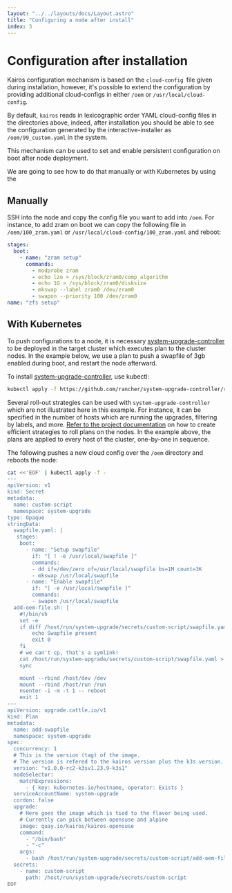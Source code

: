 ```yaml
---
layout: "../../layouts/docs/Layout.astro"
title: "Configuring a node after install"
index: 3
---
```



# Configuration after installation

Kairos configuration mechanism is based on the `cloud-config `file given during installation, however, it's possible to extend the configuration by providing additional cloud-configs in either `/oem` or `/usr/local/cloud-config`.

By default, `kairos` reads in lexicographic order YAML cloud-config files in the directories above, indeed, after installation you should be able to see the configuration generated by the interactive-installer as `/oem/99_custom.yaml` in the system.

This mechanism can be used to set and enable persistent configuration on boot after node deployment.

We are going to see how to do that manually or with Kubernetes by using the 

## Manually

SSH into the node and copy the config file you want to add into `/oem`. For instance, to add zram on boot we can copy the following file in `/oem/100_zram.yaml` or `/usr/local/cloud-config/100_zram.yaml` and reboot:

```yaml
stages:
  boot:
    - name: "zram setup"
      commands:
        - modprobe zram
        - echo lzo > /sys/block/zram0/comp_algorithm
        - echo 1G > /sys/block/zram0/disksize
        - mkswap --label zram0 /dev/zram0
        - swapon --priority 100 /dev/zram0
name: "zfs setup"
```

## With Kubernetes

To push configurations to a node, it is necessary [system-upgrade-controller](https://github.com/rancher/system-upgrade-controller) to be deployed in the target cluster which executes plan to the cluster nodes. In the example below, we use a plan to push a swapfile of 3gb enabled during boot, and restart the node afterward.

To install [system-upgrade-controller](https://github.com/rancher/system-upgrade-controller), use kubectl:

```bash
kubectl apply -f https://github.com/rancher/system-upgrade-controller/releases/download/v0.9.1/system-upgrade-controller.yaml
```

<Info>

Several roll-out strategies can be used with `system-upgrade-controller` which are not illustrated here in this example. For instance, it can be specified in the number of hosts which are running the upgrades, filtering by labels, and more. [Refer to the project documentation](https://github.com/rancher/system-upgrade-controller) on how to create efficient strategies to roll plans on the nodes. In the example above, the plans are applied to every host of the cluster, one-by-one in sequence.

</Info>

The following pushes a new cloud config over the `/oem` directory and reboots the node:

```bash
cat <<'EOF' | kubectl apply -f -
---
apiVersion: v1
kind: Secret
metadata:
  name: custom-script
  namespace: system-upgrade
type: Opaque
stringData:
  swapfile.yaml: |
   stages:
    boot:
      - name: "Setup swapfile"
        if: "[ ! -e /usr/local/swapfile ]"
        commands:
        - dd if=/dev/zero of=/usr/local/swapfile bs=1M count=3K
        - mkswap /usr/local/swapfile
      - name: "Enable swapfile"
        if: "[ -e /usr/local/swapfile ]"
        commands:
        - swapon /usr/local/swapfile
  add-oem-file.sh: |
    #!/bin/sh
    set -e
    if diff /host/run/system-upgrade/secrets/custom-script/swapfile.yaml /host/oem/10_swapfile.yaml >/dev/null; then
        echo Swapfile present
        exit 0
    fi
    # we can't cp, that's a symlink!
    cat /host/run/system-upgrade/secrets/custom-script/swapfile.yaml > /host/oem/10_swapfile.yaml
    sync

    mount --rbind /host/dev /dev
    mount --rbind /host/run /run
    nsenter -i -m -t 1 -- reboot
    exit 1
---
apiVersion: upgrade.cattle.io/v1
kind: Plan
metadata:
  name: add-swapfile
  namespace: system-upgrade
spec:
  concurrency: 1
  # This is the version (tag) of the image.
  # The version is refered to the kairos version plus the k3s version.
  version: "v1.0.0-rc2-k3sv1.23.9-k3s1"
  nodeSelector:
    matchExpressions:
      - { key: kubernetes.io/hostname, operator: Exists }
  serviceAccountName: system-upgrade
  cordon: false
  upgrade:
    # Here goes the image which is tied to the flavor being used.
    # Currently can pick between opensuse and alpine
    image: quay.io/kairos/kairos-opensuse
    command:
      - "/bin/bash"
      - "-c"
    args:
      - bash /host/run/system-upgrade/secrets/custom-script/add-oem-file.sh
  secrets:
    - name: custom-script
      path: /host/run/system-upgrade/secrets/custom-script
EOF
```